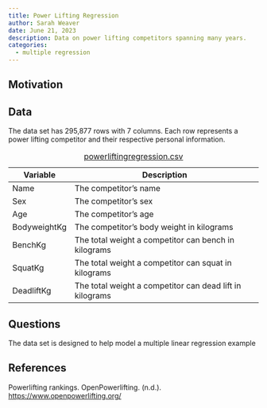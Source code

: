 ```yaml
---
title: Power Lifting Regression
author: Sarah Weaver
date: June 21, 2023
description: Data on power lifting competitors spanning many years.
categories:
  - multiple regression
---
```


## Motivation



## Data

The data set has 295,877 rows with 7 columns. Each row represents a power lifting
competitor and their respective personal information.

| Variable | Description |
|----|-------------|
| Name | The competitor's name |
| Sex | The competitor's sex |
| Age | The competitor's age |
| BodyweightKg | The competitor's body weight in kilograms |
| BenchKg | The total weight a competitor can bench in kilograms |
| SquatKg | The total weight a competitor can squat in kilograms |
| DeadliftKg | The total weight a competitor can dead lift in kilograms |

: [powerliftingregression.csv](../data/powerliftingregression.csv)

## Questions

The data set is designed to help model a multiple linear regression example 

## References

Powerlifting rankings. OpenPowerlifting. (n.d.). 
<https://www.openpowerlifting.org/> 
